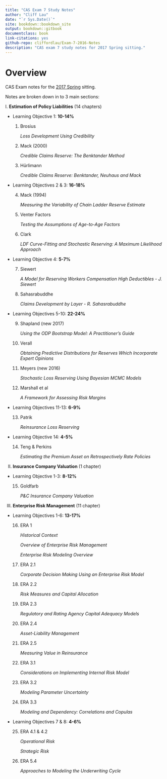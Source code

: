 ```yaml
--- 
title: "CAS Exam 7 Study Notes"
author: "Cliff Lau"
date: "`r Sys.Date()`"
site: bookdown::bookdown_site
output: bookdown::gitbook
documentclass: book
link-citations: yes
github-repo: cliffordlau/Exam-7-2016-Notes
description: "CAS exam 7 study notes for 2017 Spring sitting."
---
```


# Overview {-}

CAS Exam notes for the [2017 Spring](http://www.casact.org/admissions/syllabus/Exam7.pdf) sitting.

Notes are broken down in to 3 main sections:

I. **Estimation of Policy Liabilities** (14 chapters)

* Learning Objective 1: **10-14%**
    
    1. Brosius
    
        *Loss Development Using Credibility*
    
    2. Mack (2000)
    
        *Credible Claims Reserve: The Benktander Method*
    
    3. Hürlimann
    
        *Credible Claims Reserve: Benktander, Neuhaus and Mack*

* Learning Objectives 2 & 3: **16-18%**
    
    4. Mack (1994)
    
        *Measuring the Variability of Chain Ladder Reserve Estimate*
    
    5. Venter Factors
    
        *Testing the Assumptions of Age-to-Age Factors*
    
    6. Clark
    
        *LDF Curve-Fitting and Stochastic Reserving: A Maximum Likelihood Approach*
    
* Learning Objective 4: **5-7%**
    
    7. Siewert
    
        *A Model for Reserving Workers Compensation High Deductibles - J. Siewert*
    
    8. Sahasrabuddhe
    
        *Claims Development by Layer - R. Sahasrabuddhe*
    
* Learning Objectives 5-10: **22-24%**
    
    9. Shapland (new 2017)
    
        *Using the ODP Bootstrap Model: A Practitioner's Guide*
        
    10. Verall
    
        *Obtaining Predictive Distributions for Reserves Which Incorporate Expert Opinions*
    
    11. Meyers (new 2016)
    
        *Stochastic Loss Reserving Using Bayesian MCMC Models*
    
    12. Marshall et al
    
        *A Framework for Assessing Risk Margins*
    
* Learning Objectives 11-13: **6-9%**
    
    13. Patrik
    
        *Reinsurance Loss Reserving*
    
* Learning Objective 14: **4-5%**
    
    14. Teng & Perkins
    
        *Estimating the Premium Asset on Retrospectively Rate Policies*

II. **Insurance Company Valuation** (1 chapter)

* Learning Objective 1-3: **8-12%**

    15. Goldfarb
    
        *P&C Insurance Company Valuation*

III. **Enterprise Risk Management** (11 chapter)

* Learning Objectives 1-6: **13-17%**

    16. ERA 1
    
        *Historical Context*
        
        *Overview of Enterprise Risk Management*
        
        *Enterprise Risk Modeling Overview*
    
    17. ERA 2.1
    
        *Corporate Decision Making Using an Enterprise Risk Model*
    
    18. ERA 2.2
    
        *Risk Measures and Capital Allocation*
    
    19. ERA 2.3
    
        *Regulatory and Rating Agency Capital Adequacy Models*
    
    20. ERA 2.4
    
        *Asset-Liability Management*
    
    21. ERA 2.5
    
        *Measuring Value in Reinsurance*
    
    22. ERA 3.1
    
        *Considerations on Implementing Internal Risk Model*
    
    23. ERA 3.2
    
        *Modeling Parameter Uncertainty*
    
    24. ERA 3.3
    
        *Modeling and Dependency: Correlations and Copulas*
    
* Learning Objectives 7 & 8: **4-6%**

    25. ERA 4.1 & 4.2
    
        *Operational Risk*
        
        *Strategic Risk*
    
    26. ERA 5.4
    
        *Approaches to Modeling the Underwriting Cycle*